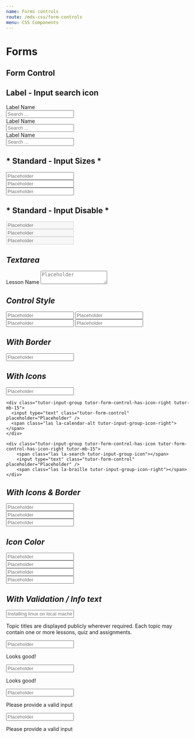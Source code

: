 ```yaml
---
name: Forms controls
route: /mdx-css/form-controls
menu: CSS Components
---
```




# Forms

## Form Control

## Label - Input search icon

<Playground>
    <div class="tutor-mb-15">
        <label className="tutor-form-label">Label Name</label>
        <div class="tutor-input-group tutor-form-control-has-icon tutor-form-control-lg">
            <span class="tutor-icon search-filled tutor-input-group-icon tutor-color-black-50"></span>
            <input type="search" class="tutor-form-control" placeholder="Search ..." />
        </div>
    </div>
    <div class="tutor-mb-15">
        <label className="tutor-form-label">Label Name</label>
        <div class="tutor-input-group tutor-form-control-has-icon tutor-from-control">
            <span class="tutor-icon search-filled tutor-input-group-icon tutor-color-black-50"></span>
            <input type="search" class="tutor-form-control " placeholder="Search ..." />
        </div>
    </div>
    <div class="tutor-mb-15">
        <label className="tutor-form-label">Label Name</label>
        <div class="tutor-input-group tutor-form-control-has-icon tutor-form-control-sm">
            <span class="tutor-icon search-filled tutor-input-group-icon tutor-color-black-50"></span>
            <input type="search" class="tutor-form-control" placeholder="Search ..." />
        </div>
    </div>
</Playground>

## * Standard - Input Sizes *
<Playground>
    <div class="tutor-input-group tutor-form-control-lg tutor-mb-15">
        <input type="text" class="tutor-form-control" placeholder="Placeholder" />
    </div>
    <div class="tutor-input-group tutor-form-control tutor-mb-15">
        <input type="text" class="tutor-form-control" placeholder="Placeholder" />
    </div>
    <div class="tutor-input-group tutor-form-control-sm tutor-mb-15">
        <input type="text" class="tutor-form-control" placeholder="Placeholder" />
    </div>
</Playground>

## * Standard - Input Disable *
<Playground>
    <div class="tutor-input-group tutor-form-control-lg tutor-mb-15">
        <input type="text" class="tutor-form-control" placeholder="Placeholder" disabled />
    </div>
    <div class="tutor-input-group tutor-form-control tutor-mb-15">
        <input type="text" class="tutor-form-control" placeholder="Placeholder" disabled/>
    </div>
    <div class="tutor-input-group tutor-form-control-sm tutor-mb-15">
        <input type="text" class="tutor-form-control" placeholder="Placeholder" disabled/>
    </div>
</Playground>

## *Textarea*
<Playground>
    <label className="tutor-form-label">Lesson Name</label>
    <textarea placeholder="Placeholder" className="tutor-form-control"></textarea>
</Playground>

## *Control Style*
<Playground>
    <input type="text" class="tutor-form-control tutor-is-primary tutor-mb-15" placeholder="Placeholder" />
    <input type="text" class="tutor-form-control tutor-is-success tutor-mb-15" placeholder="Placeholder" />
    <input type="text" class="tutor-form-control tutor-is-warning tutor-mb-15" placeholder="Placeholder" />
    <input type="text" class="tutor-form-control tutor-is-danger tutor-mb-15" placeholder="Placeholder" />
</Playground>

## *With Border*
<Playground>
    <div class="tutor-input-group tutor-form-control-has-border">
        <input type="text" class="tutor-form-control" placeholder="Placeholder" />
    </div>
</Playground>

## *With Icons*
<Playground>
    <div class="tutor-input-group tutor-form-control-has-icon tutor-mb-15">
        <span class="las la-microphone tutor-input-group-icon"></span>
        <input type="text" class="tutor-form-control" placeholder="Placeholder" />
    </div>


    <div class="tutor-input-group tutor-form-control-has-icon-right tutor-mb-15">
      <input type="text" class="tutor-form-control" placeholder="Placeholder" />
      <span class="las la-calendar-alt tutor-input-group-icon-right"></span>
    </div>

    <div class="tutor-input-group tutor-form-control-has-icon tutor-form-control-has-icon-right tutor-mb-15">
        <span class="las la-search tutor-input-group-icon"></span>
        <input type="text" class="tutor-form-control" placeholder="Placeholder" />
        <span class="las la-braille tutor-input-group-icon-right"></span>
    </div>
</Playground>

## *With Icons & Border*

<Playground>
    <div class="tutor-input-group tutor-form-control-has-icon-right tutor-form-control-has-border tutor-mb-15">
        <input type="text" class="tutor-form-control" placeholder="Placeholder" />
        <span class="las la-book tutor-input-group-icon-right"></span>
    </div>
    <div class="tutor-input-group tutor-form-control-has-icon tutor-form-control-has-border tutor-mb-15">
        <span class="las la-microphone tutor-input-group-icon"></span>
        <input type="text" class="tutor-form-control" placeholder="Placeholder" />
    </div>
    <div class="tutor-input-group tutor-form-control-has-icon tutor-form-control-has-icon-right tutor-form-control-has-border tutor-mb-15">
        <span class="las la-book tutor-input-group-icon"></span>
        <input type="text" class="tutor-form-control" placeholder="Placeholder" />
        <span class="las la-braille tutor-input-group-icon-right"></span>
    </div>
</Playground>


## *Icon Color*

<Playground>
    <div class="tutor-input-group tutor-form-control-has-icon-right tutor-mb-15">
        <span class="las la-book tutor-input-group-icon-right tutor-text-dark"></span>
        <input type="text" class="tutor-form-control" placeholder="Placeholder" />
    </div>
    <div class="tutor-input-group tutor-form-control-has-icon-right tutor-mb-15">
        <span class="las la-stopwatch tutor-input-group-icon-right tutor-text-success"></span>
        <input type="text" class="tutor-form-control" placeholder="Placeholder" />
    </div>
    <div class="tutor-input-group tutor-form-control-has-icon-right tutor-mb-15">
        <input type="text" class="tutor-form-control" placeholder="Placeholder" />
        <span class="las la-calendar-alt tutor-input-group-icon-right tutor-text-warning"></span>
    </div>
    <div class="tutor-input-group tutor-form-control-has-icon tutor-form-control-has-icon-right tutor-mb-15">
        <span class="las la-book tutor-input-group-icon tutor-text-hints"></span>
        <input type="text" class="tutor-form-control" placeholder="Placeholder" />
        <span class="las la-braille tutor-input-group-icon-right tutor-text-danger"></span>
    </div>
</Playground>

## *With Validation / Info text*

<Playground>
    <div className="tutor-input-group tutor-mb-15">
        <input type="text" className="tutor-form-control tutor-mb-10" placeholder="Installing linux on local machine"/>
        <p className="tutor-input-feedback tutor-has-icon">
            <i className="far fa-question-circle tutor-input-feedback-icon"></i> Topic titles are displayed publicly wherever required. Each topic may contain one or more lessons, quiz and assignments.
        </p>
    </div>
    <div class="tutor-input-group tutor-form-control-has-icon tutor-is-primary tutor-mb-15">
        <span class="las la-microphone tutor-input-group-icon"></span>
        <input type="text" class="tutor-form-control" placeholder="Placeholder" />
        <p class="tutor-input-feedback tutor-has-icon"><i class="las la-poo tutor-input-feedback-icon"></i> Looks good!</p>
    </div>
    <div class="tutor-input-group tutor-form-control-has-icon tutor-is-success tutor-mb-15">
        <span class="las la-microphone tutor-input-group-icon"></span>
        <input type="text" class="tutor-form-control" placeholder="Placeholder" />
        <p class="tutor-input-feedback tutor-has-icon"><i class="las la-check tutor-input-feedback-icon"></i> Looks good!</p>
    </div>
    <div class="tutor-input-group tutor-form-control-has-icon-right tutor-is-warning tutor-mb-15">
        <input type="text" class="tutor-form-control" placeholder="Placeholder" />
        <span class="las la-calendar-alt tutor-input-group-icon-right"></span>
        <p class="tutor-input-feedback tutor-has-icon"><i class="las la-exclamation-circle tutor-input-feedback-icon"></i> Please provide a valid input</p>
    </div>
    <div class="tutor-input-group tutor-form-control-has-icon tutor-form-control-has-icon-right tutor-is-danger tutor-mb-15">
        <span class="las la-search tutor-input-group-icon"></span>
        <input type="text" class="tutor-form-control" placeholder="Placeholder" />
        <span class="las la-braille tutor-input-group-icon-right"></span>
        <p class="tutor-input-feedback tutor-has-icon">
            <i class="las la-skull-crossbones tutor-input-feedback-icon"></i> Please provide a valid input
        </p>
    </div>
</Playground>
